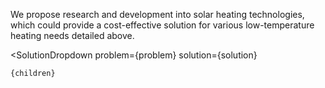 

We propose research and development into solar heating technologies, which could provide a cost-effective solution for various low-temperature heating needs detailed above.

  <SolutionDropdown 
    problem={problem} 
    solution={solution}
  >
    {children}
  </SolutionDropdown>